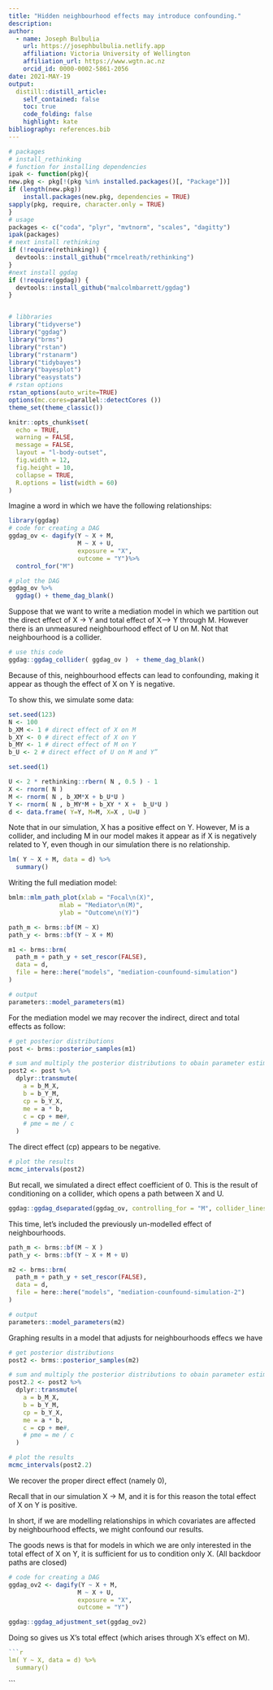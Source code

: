 ```yaml
---
title: "Hidden neighbourhood effects may introduce confounding."
description: 
author:
  - name: Joseph Bulbulia
    url: https://josephbulbulia.netlify.app
    affiliation: Victoria University of Wellington
    affiliation_url: https://www.wgtn.ac.nz
    orcid_id: 0000-0002-5861-2056
date: 2021-MAY-19 
output:
  distill::distill_article:
    self_contained: false
    toc: true
    code_folding: false
    highlight: kate
bibliography: references.bib
---
```



```r
# packages
# install_rethinking
# function for installing dependencies
ipak <- function(pkg){
new.pkg <- pkg[!(pkg %in% installed.packages()[, "Package"])]
if (length(new.pkg)) 
    install.packages(new.pkg, dependencies = TRUE) 
sapply(pkg, require, character.only = TRUE)
}
# usage
packages <- c("coda", "plyr", "mvtnorm", "scales", "dagitty")
ipak(packages)
# next install rethinking
if (!require(rethinking)) {
  devtools::install_github("rmcelreath/rethinking")
}
#next install ggdag
if (!require(ggdag)) {
  devtools::install_github("malcolmbarrett/ggdag")
}


# libbraries
library("tidyverse")
library("ggdag")
library("brms")
library("rstan")
library("rstanarm")
library("tidybayes")
library("bayesplot")
library("easystats")
# rstan options
rstan_options(auto_write=TRUE)
options(mc.cores=parallel::detectCores ())
theme_set(theme_classic())
```

```r
knitr::opts_chunk$set(
  echo = TRUE,
  warning = FALSE,
  message = FALSE,
  layout = "l-body-outset",
  fig.width = 12,
  fig.height = 10,
  collapse = TRUE,
  R.options = list(width = 60)
)
```


Imagine a word in which we have the following relationships:

```r
library(ggdag)
# code for creating a DAG
ggdag_ov <- dagify(Y ~ X + M,
                   M ~ X + U,
                   exposure = "X",
                   outcome = "Y")%>%
  control_for("M")

# plot the DAG
ggdag_ov %>%
  ggdag() + theme_dag_blank()
```

Suppose that we want to write a mediation model in which we partition out the direct effect of X -> Y and total effect of X--> Y through M.  However there is an unmeasured neighbourhood effect of U on M.  Not that neighbourhood is a collider. 


```r
# use this code
ggdag::ggdag_collider( ggdag_ov )  + theme_dag_blank()
```

Because of this, neighbourhood effects can lead to confounding, making it appear as though the effect of X on Y is negative. 

To show this, we simulate some data:

```r
set.seed(123)
N <- 100
b_XM <- 1 # direct effect of X on M
b_XY <- 0 # direct effect of X on Y
b_MY <- 1 # direct effect of M on Y
b_U <- 2 # direct effect of U on M and Y”

set.seed(1)

U <- 2 * rethinking::rbern( N , 0.5 ) - 1
X <- rnorm( N )
M <- rnorm( N , b_XM*X + b_U*U )
Y <- rnorm( N , b_MY*M + b_XY * X +  b_U*U )
d <- data.frame( Y=Y, M=M, X=X , U=U )
```


Note that in our simulation, X has a positive effect on Y. However, M is a collider, and including M in our model makes it appear as if X is negatively related to Y, even though in our simulation there is no relationship.

```r
lm( Y ~ X + M, data = d) %>%
  summary()
```


Writing the full mediation model:


```r
bmlm::mlm_path_plot(xlab = "Focal\n(X)",
              mlab = "Mediator\n(M)",
              ylab = "Outcome\n(Y)")
```



```r
path_m <- brms::bf(M ~ X)
path_y <- brms::bf(Y ~ X + M)

m1 <- brms::brm(
  path_m + path_y + set_rescor(FALSE),
  data = d,
  file = here::here("models", "mediation-counfound-simulation")
)

# output
parameters::model_parameters(m1)
```


For the mediation model we may recover the indirect, direct and total effects as follow:

```r
# get posterior distributions
post <- brms::posterior_samples(m1)

# sum and multiply the posterior distributions to obain parameter estimates
post2 <- post %>%
  dplyr::transmute(
    a = b_M_X,
    b = b_Y_M,
    cp = b_Y_X,
    me = a * b,
    c = cp + me#,
    # pme = me / c
  )
```

The direct effect (cp) appears to be negative. 


```r
# plot the results
mcmc_intervals(post2) 
```


But recall, we simulated a direct effect coefficient of 0. This is the result of conditioning on a collider, which opens a path between X and U. 

```r
ggdag::ggdag_dseparated(ggdag_ov, controlling_for = "M", collider_lines = TRUE )  + theme_dag_blank()
```


This time, let's included the previously un-modelled effect of neighbourhoods. 


```r
path_m <- brms::bf(M ~ X )
path_y <- brms::bf(Y ~ X + M + U)

m2 <- brms::brm(
  path_m + path_y + set_rescor(FALSE),
  data = d,
  file = here::here("models", "mediation-counfound-simulation-2")
)

# output
parameters::model_parameters(m2)
```

Graphing results in a model that adjusts for neighbourhoods effecs we have

```r
# get posterior distributions
post2 <- brms::posterior_samples(m2)

# sum and multiply the posterior distributions to obain parameter estimates
post2.2 <- post2 %>%
  dplyr::transmute(
    a = b_M_X,
    b = b_Y_M,
    cp = b_Y_X,
    me = a * b,
    c = cp + me#,
    # pme = me / c
  )

# plot the results
mcmc_intervals(post2.2) 
```

We recover the proper direct effect (namely 0), 

Recall that in our simulation X -> M, and it is for this reason the total effect of X on Y is positive. 

In short, if we are modelling relationships in which covariates are affected by neighbourhood effects, we might confound our results. 

The goods news is that for models in which we are only interested in the total effect of X on Y, it is sufficient for us to condition only X.  (All backdoor paths are closed)

```r
# code for creating a DAG
ggdag_ov2 <- dagify(Y ~ X + M,
                   M ~ X + U,
                   exposure = "X",
                   outcome = "Y")

ggdag::ggdag_adjustment_set(ggdag_ov2)
```


Doing so gives us X's total effect (which arises through X's effect on M).

```r
```r
lm( Y ~ X, data = d) %>%
  summary()
```
```




